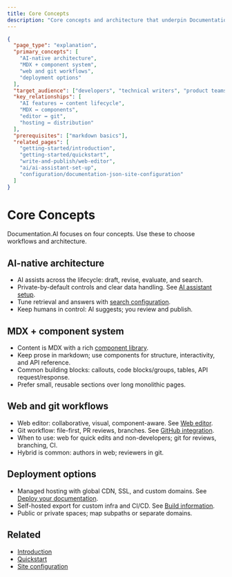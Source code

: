 ```yaml
---
title: Core Concepts
description: "Core concepts and architecture that underpin Documentation.AI."
---
```


```json
{
  "page_type": "explanation",
  "primary_concepts": [
    "AI-native architecture",
    "MDX + component system",
    "web and git workflows",
    "deployment options"
  ],
  "target_audience": ["developers", "technical writers", "product teams"],
  "key_relationships": [
    "AI features ↔ content lifecycle",
    "MDX ↔ components",
    "editor ↔ git",
    "hosting ↔ distribution"
  ],
  "prerequisites": ["markdown basics"],
  "related_pages": [
    "getting-started/introduction",
    "getting-started/quickstart",
    "write-and-publish/web-editor",
    "ai/ai-assistant-set-up",
    "configuration/documentation-json-site-configuration"
  ]
}
```

# Core Concepts

Documentation.AI focuses on four concepts. Use these to choose workflows and architecture.

## AI-native architecture
- AI assists across the lifecycle: draft, revise, evaluate, and search.
- Private-by-default controls and clear data handling. See [AI assistant setup](../ai/ai-assistant-set-up).
- Tune retrieval and answers with [search configuration](../ai/search-configuration).
- Keep humans in control: AI suggests; you review and publish.

## MDX + component system
- Content is MDX with a rich [component library](../components/component-library).
- Keep prose in markdown; use components for structure, interactivity, and API reference.
- Common building blocks: callouts, code blocks/groups, tables, API request/response.
- Prefer small, reusable sections over long monolithic pages.

## Web and git workflows
- Web editor: collaborative, visual, component-aware. See [Web editor](../write-and-publish/web-editor).
- Git workflow: file-first, PR reviews, branches. See [GitHub integration](../integrations-and-workflows/github-integration).
- When to use: web for quick edits and non-developers; git for reviews, branching, CI.
- Hybrid is common: authors in web; reviewers in git.

## Deployment options
- Managed hosting with global CDN, SSL, and custom domains. See [Deploy your documentation](../deployment-and-hosting/deploy-your-documentation).
- Self-hosted export for custom infra and CI/CD. See [Build information](../deployment-and-hosting/build-information).
- Public or private spaces; map subpaths or separate domains.

## Related
- [Introduction](introduction)
- [Quickstart](quickstart)
- [Site configuration](../configuration/documentation-json-site-configuration)
